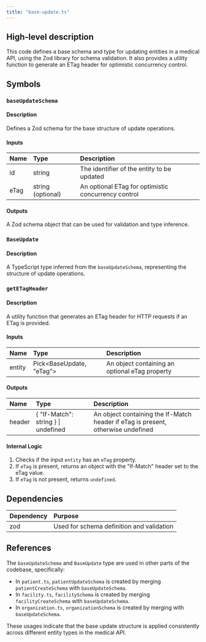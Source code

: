 ```yaml
---
title: "base-update.ts"
---
```


## High-level description
This code defines a base schema and type for updating entities in a medical API, using the Zod library for schema validation. It also provides a utility function to generate an ETag header for optimistic concurrency control.

## Symbols

### `baseUpdateSchema`
#### Description
Defines a Zod schema for the base structure of update operations.

#### Inputs
| Name | Type | Description |
|:-----|:-----|:------------|
| id | string | The identifier of the entity to be updated |
| eTag | string (optional) | An optional ETag for optimistic concurrency control |

#### Outputs
A Zod schema object that can be used for validation and type inference.

### `BaseUpdate`
#### Description
A TypeScript type inferred from the `baseUpdateSchema`, representing the structure of update operations.

### `getETagHeader`
#### Description
A utility function that generates an ETag header for HTTP requests if an ETag is provided.

#### Inputs
| Name | Type | Description |
|:-----|:-----|:------------|
| entity | Pick&lt;BaseUpdate, "eTag"&gt; | An object containing an optional eTag property |

#### Outputs
| Name | Type | Description |
|:-----|:-----|:------------|
| header | { "If-Match": string } \| undefined | An object containing the If-Match header if eTag is present, otherwise undefined |

#### Internal Logic
1. Checks if the input `entity` has an `eTag` property.
2. If `eTag` is present, returns an object with the "If-Match" header set to the eTag value.
3. If `eTag` is not present, returns `undefined`.

## Dependencies
| Dependency | Purpose |
|:-----------|:--------|
| zod | Used for schema definition and validation |

## References
The `baseUpdateSchema` and `BaseUpdate` type are used in other parts of the codebase, specifically:
- In `patient.ts`, `patientUpdateSchema` is created by merging `patientCreateSchema` with `baseUpdateSchema`.
- In `facility.ts`, `facilitySchema` is created by merging `facilityCreateSchema` with `baseUpdateSchema`.
- In `organization.ts`, `organizationSchema` is created by merging with `baseUpdateSchema`.

These usages indicate that the base update structure is applied consistently across different entity types in the medical API.